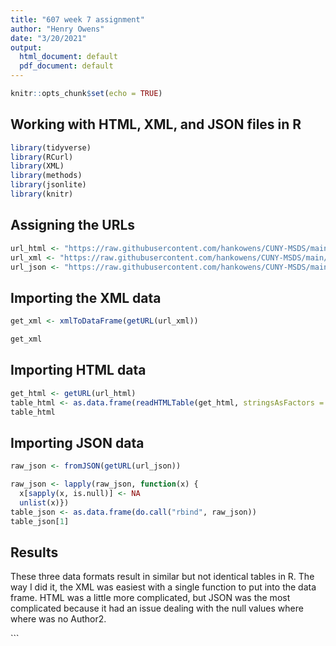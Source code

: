 ```yaml
---
title: "607 week 7 assignment"
author: "Henry Owens"
date: "3/20/2021"
output:
  html_document: default
  pdf_document: default
---
```



```r
knitr::opts_chunk$set(echo = TRUE)
```


## Working with HTML, XML, and JSON files in R

```r
library(tidyverse)
library(RCurl)
library(XML)
library(methods)
library(jsonlite)
library(knitr)
```

## Assigning the URLs

```r
url_html <- "https://raw.githubusercontent.com/hankowens/CUNY-MSDS/main/607/Week%207/Conan%20books%20-%20html.html" 
url_xml <- "https://raw.githubusercontent.com/hankowens/CUNY-MSDS/main/607/Week%207/conan%20books%20-%20xml.xml"
url_json <- "https://raw.githubusercontent.com/hankowens/CUNY-MSDS/main/607/Week%207/conan%20books%20-%20json.json"
```

## Importing the XML data

```r
get_xml <- xmlToDataFrame(getURL(url_xml))

get_xml
```

## Importing HTML data

```r
get_html <- getURL(url_html)
table_html <- as.data.frame(readHTMLTable(get_html, stringsAsFactors = FALSE))
table_html
```
## Importing JSON data

```r
raw_json <- fromJSON(getURL(url_json))

raw_json <- lapply(raw_json, function(x) {
  x[sapply(x, is.null)] <- NA
  unlist(x)})
table_json <- as.data.frame(do.call("rbind", raw_json))
table_json[1]
```

## Results

These three data formats result in similar but not identical tables in R. The way I did it, the XML was easiest with a single function to put into the data frame. HTML was a little more complicated, but JSON was the most complicated because it had an issue dealing with the null values where where was no Author2. 


```
